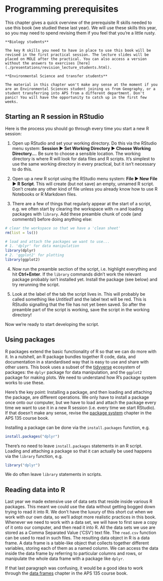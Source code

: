 # Programming prerequisites

This chapter gives a quick overview of the prerequisite R skills needed to use this book (we studied these last year). We will use these skills this year, so you may need to spend revising them if you feel that you're a little rusty.

```block
**Biology students**

The key R skills you need to have in place to use this book will be revised in the first practical session. The lecture slides will be placed on MOLE after the practical. You can also access a version without the answers to exercises [here](./presentations/revision_lecture_students.html).

**Environmental Science and transfer students**

The material in this chapter won't make any sense at the moment if you are an Environmental Sciences student joining us from Geography, or a student transferring into APS from a different department. Don't panic! You will have the opportunity to catch up in the first few weeks.
```

## Starting an R session in RStudio

Here is the process you should go through every time you start a new R session:

1. Open up RStudio and set your working directory. Do this via the RStudio menu system: **Session ▶ Set Working Directory ▶ Choose Working Directory...**. Be sure to choose a sensible location. The working directory is where R will look for data files and R scripts. It's simplest to use the same working directory in every practical, but it isn't necessary to do this.

2. Open up a new R script using the RStudio menu system: **File ▶ New File ▶ R Script**. This will create (but not save) an empty, unnamed R script. Don't create any other kind of file unless you already know how to use R Notebooks or R Markdown files.

3. There are a few of things that regularly appear at the start of a script, e.g. we often start by clearing the workspace with `rm` and loading packages with `library`. Add these preamble chunk of code (and comments!) before doing anything else:

```r
# clear the workspace so that we have a 'clean sheet'
rm(list = ls())

# load and attach the packages we want to use...
# 1. 'dplyr' for data manipulation
library(dplyr)
# 2. 'ggplot2' for plotting
library(ggplot2)
```

4. Now run the preamble section of the script, i.e. highlight everything and hit **Ctrl+Enter**. If the `library` commands didn't work the relevant package probably isn't installed yet. Install the package (see below) and try rerunning the script.

5. Look at the label of the tab the script lives in. This will probably be called something like *Untitled1* and the label text will be red. This is RStudio signalling that the file has not yet been saved. So after the preamble part of the script is working, save the script in the working directory!

Now we're ready to start developing the script.

## Using packages

R packages extend the basic functionality of R so that we can do more with it. In a nutshell, an R package bundles together R code, data, and documentation in a standardised way that is easy to use and share with other users. This book uses a subset of the [tidyverse](https://www.tidyverse.org) ecosystem of packages: the `dplyr` package for data manipulation, and the `ggplot2` package for making plots. We need to understand how R's package system works to use these. 

Here's the key point: Installing a package, and then loading and attaching the package, are different operations. We only have to install a package once onto our computer, but we have to load and attach the package every time we want to use it in a new R session (i.e. every time we start RStudio). If that doesn't make any sense, revise the [package system](http://dzchilds.github.io/aps-data-analysis-L1/help-packages.html) chapter in the APS 135 course book.

Installing a package can be done via the `install.packages` function, e.g.
```r
install.packages("dplyr")
```
There's no need to leave `install.packages` statements in an R script. Loading and attaching a package so that it can actually be used happens via the `library` function, e.g.
```r
library("dplyr")
```
We do often leave `library` statements in scripts.

## Reading data into R

Last year we made extensive use of data sets that reside inside various R packages. This meant we could use the data without getting bogged down trying to read it into R. We don't have the luxury of this short cut when we work with our own data, so we'll adopt more realistic practices in this book. Whenever we need to work with a data set, we will have to first save a copy of it onto our computer, and then read it into R. All the data sets we use are stored as a Comma Separated Value ('CSV') text file. The `read.csv` function can be used to read in such files. The resulting data object in R is a data frame. A data frame is a table-like object that collects together different variables, storing each of them as a named column. We can access the data inside the data frame by referring to particular columns and rows, or manipulate the whole data frame with a package like `dplyr`. 

If that last paragraph was confusing, it would be a good idea to work through the [data frames]({{site.baseurl-L1}}/data-frames.html#access-data) chapter in the APS 135 course book.









